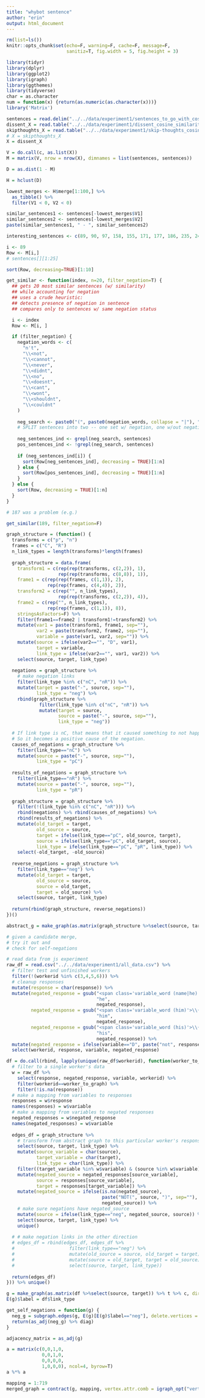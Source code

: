 ```yaml
---
title: "whybot sentence"
author: "erin"
output: html_document
---
```


```r
rm(list=ls())
knitr::opts_chunk$set(echo=F, warning=F, cache=F, message=F,
                      sanitiz=T, fig.width = 5, fig.height = 3)
```

```r
library(tidyr)
library(dplyr)
library(ggplot2)
library(igraph)
library(ggthemes)
library(tidyverse)
char = as.character
num = function(x) {return(as.numeric(as.character(x)))}
library('Matrix')
```

```r
sentences = read.delim("../../data/experiment1/sentences_to_go_with_cosine_similarities.txt", sep="~", stringsAsFactors = F, header=F)$V1
dissent_X = read.table("../../data/experiment1/dissent_cosine_similarities.txt")
skipthoughts_X = read.table("../../data/experiment1/skip-thoughts_cosine_similarities.txt")
# X = skipthoughts_X
X = dissent_X
```

```r
V = do.call(c, as.list(X))
M = matrix(V, nrow = nrow(X), dimnames = list(sentences, sentences))
```

```r
D = as.dist(1 - M)
```

```r
H = hclust(D)
```

```r
lowest_merges <- H$merge[1:100,] %>% 
  as_tibble() %>%
  filter(V1 < 0, V2 < 0)

similar_sentences1 <- sentences[-lowest_merges$V1]
similar_sentences2 <- sentences[-lowest_merges$V2]
paste(similar_sentences1, " - ", similar_sentences2)

interesting_sentences <- c(89, 90, 97, 158, 155, 171, 177, 186, 235, 249)

i <- 89
Row <- M[i,]
# sentences[][1:25]

sort(Row, decreasing=TRUE)[1:10]
```

```r

get_similar <- function(index, n=20, filter_negation=T) {
  ## gets 20 most similar sentences (w/ similarity)
  ## while accounting for negation
  ## uses a crude heuristic:
  ## detects presence of negation in sentence
  ## compares only to sentences w/ same negation status

  i <- index
  Row <- M[i, ]

  if (filter_negation) {
    negation_words <- c(
      "n't",
      "\\<not",
      "\\<cannot",
      "\\<never",
      "\\<didnt",
      "\\<no",
      "\\<doesnt",
      "\\<cant",
      "\\<wont",
      "\\<shouldnt",
      "\\<couldnt"
    )
    
    neg_search <- paste0("(", paste0(negation_words, collapse = "|"), ")")
    # SPLIT sentences into two -- one set w/ negation, one w/out negations
  
    neg_sentences_ind <- grepl(neg_search, sentences)
    pos_sentences_ind <- !grepl(neg_search, sentences)
  
    if (neg_sentences_ind[i]) {
      sort(Row[neg_sentences_ind], decreasing = TRUE)[1:n]
    } else {
      sort(Row[pos_sentences_ind], decreasing = TRUE)[1:n]
    }
  } else {
    sort(Row, decreasing = TRUE)[1:n]
  }
}

```

```r
# 187 was a problem (e.g.)

get_similar(189, filter_negation=F)
```

  
```r
graph_structure = (function() {
  transforms = c("p", "n")
  frames = c("C", "R")
  n_link_types = length(transforms)*length(frames)
  
  graph_structure = data.frame(
    transform1 = c(rep(rep(transforms, c(2,2)), 1),
                   rep(rep(transforms, c(8,8)), 1)),
    frame1 = c(rep(rep(frames, c(1,1)), 2),
               rep(rep(frames, c(4,4)), 2)),
    transform2 = c(rep("", n_link_types),
                   rep(rep(transforms, c(2,2)), 4)),
    frame2 = c(rep("", n_link_types),
               rep(rep(frames, c(1,1)), 8)),
    stringsAsFactors=F) %>%
    filter(frame1==frame2 | transform1!=transform2) %>%
    mutate(var1 = paste(transform1, frame1, sep=""),
           var2 = paste(transform2, frame2, sep=""),
           variable = paste(var1, var2, sep="")) %>%
    mutate(source = ifelse(var2=="", "D", var1),
           target = variable,
           link_type = ifelse(var2=="", var1, var2)) %>%
    select(source, target, link_type)
  
  negations = graph_structure %>% 
    # make negation links
    filter(link_type %in% c("nC", "nR")) %>%
    mutate(target = paste("-", source, sep=""),
           link_type = "neg") %>%
    rbind(graph_structure %>% 
            filter(link_type %in% c("nC", "nR")) %>%
            mutate(target = source,
                   source = paste("-", source, sep=""),
                   link_type = "neg"))
  
  # If link type is nC, that means that it caused something to not happen.
  # So it becomes a positive cause of the negation.
  causes_of_negations = graph_structure %>% 
    filter(link_type=="nC") %>%
    mutate(source = paste("-", source, sep=""),
           link_type = "pC")
  
  results_of_negations = graph_structure %>% 
    filter(link_type=="nR") %>%
    mutate(source = paste("-", source, sep=""),
           link_type = "pR")
  
  graph_structure = graph_structure %>%
    filter(!(link_type %in% c("nC", "nR"))) %>%
    rbind(negations) %>% rbind(causes_of_negations) %>%
    rbind(results_of_negations) %>%
    mutate(old_target = target,
           old_source = source,
           target = ifelse(link_type=="pC", old_source, target),
           source = ifelse(link_type=="pC", old_target, source),
           link_type = ifelse(link_type=="pC", "pR", link_type)) %>%
    select(-old_target, -old_source)
  
  reverse_negations = graph_structure %>%
    filter(link_type=="neg") %>%
    mutate(old_target = target,
           old_source = source,
           source = old_target,
           target = old_source) %>%
    select(source, target, link_type)
  
  return(rbind(graph_structure, reverse_negations))
})()

abstract_g = make_graph(as.matrix(graph_structure %>%select(source, target)) %>% t %>% c, directed=T)
```


```r
# given a candidate merge,
# try it out and 
# check for self-negations

# read data from js experiment
raw_df = read.csv("../../data/experiment1/all_data.csv") %>%
  # filter test and unfinished workers
  filter(!(workerid %in% c(3,4,5,6))) %>%
  # cleanup responses
  mutate(response = char(response)) %>%
  mutate(negated_response = gsub("<span class='variable_word (name|he)'>\\{\\{\\}\\}</span>",
                                 "he",
                                 negated_response),
         negated_response = gsub("<span class='variable_word (him)'>\\{\\{\\}\\}</span>",
                                 "him",
                                 negated_response),
         negated_response = gsub("<span class='variable_word (his)'>\\{\\{\\}\\}</span>",
                                 "his",
                                 negated_response)) %>%
  mutate(negated_response = ifelse(variable=="D", paste("not", response), negated_response)) %>%
  select(workerid, response, variable, negated_response)

df = do.call(rbind, lapply(unique(raw_df$workerid), function(worker_to_graph) {
  # filter to a single worker's data
  w = raw_df %>%
    select(response, negated_response, variable, workerid) %>%
    filter(workerid==worker_to_graph) %>%
    filter(!is.na(response))
  # make a mapping from variables to responses
  responses = w$response
  names(responses) = w$variable
  # make a mapping from variables to negated responses
  negated_responses = w$negated_response
  names(negated_responses) = w$variable
  
  edges_df = graph_structure %>%
    # transform from abstract graph to this particular worker's responses
    select(source, target, link_type) %>%
    mutate(source_variable = char(source),
           target_variable = char(target),
           link_type = char(link_type)) %>%
    filter((target_variable %in% w$variable) & (source %in% w$variable)) %>%
    mutate(negated_source = negated_responses[source_variable],
           source = responses[source_variable],
           target = responses[target_variable]) %>%
    mutate(negated_source = ifelse(is.na(negated_source),
                                   paste("NOT(", source, ")", sep=""),
                                   negated_source)) %>%
    # make sure negations have negated_source
    mutate(source = ifelse(link_type=="neg", negated_source, source)) %>%
    select(source, target, link_type) %>%
    unique()
  
  # # make negation links in the other direction
  # edges_df = rbind(edges_df, edges_df %>%
  #                    filter(link_type=="neg") %>%
  #                    mutate(old_source = source, old_target = target) %>%
  #                    mutate(source = old_target, target = old_source) %>%
  #                    select(source, target, link_type))
  
  return(edges_df)
})) %>% unique()

g = make_graph(as.matrix(df %>%select(source, target)) %>% t %>% c, directed=T)
E(g)$label = df$link_type
```

```r
get_self_negations = function(g) {
  neg_g = subgraph.edges(g, E(g)[E(g)$label=="neg"], delete.vertices = F)
  return(as_adj(neg_g) %>% diag)
}
```


```r
adjacency_matrix = as_adj(g)
```


```r
a = matrix(c(0,0,1,0,
             0,0,1,0,
             0,0,0,0,
             1,0,0,0), ncol=4, byrow=T)
a %*% a
```


```r
mapping = 1:719
merged_graph = contract(g, mapping, vertex.attr.comb = igraph_opt("vertex.attr.comb"))
```
